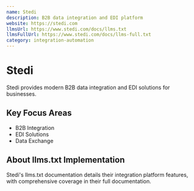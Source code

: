 ```yaml
---
name: Stedi
description: B2B data integration and EDI platform
website: https://stedi.com
llmsUrl: https://www.stedi.com/docs/llms.txt
llmsFullUrl: https://www.stedi.com/docs/llms-full.txt
category: integration-automation
---
```


# Stedi

Stedi provides modern B2B data integration and EDI solutions for businesses.

## Key Focus Areas

- B2B Integration
- EDI Solutions
- Data Exchange

## About llms.txt Implementation

Stedi's llms.txt documentation details their integration platform features, with comprehensive coverage in their full documentation.
